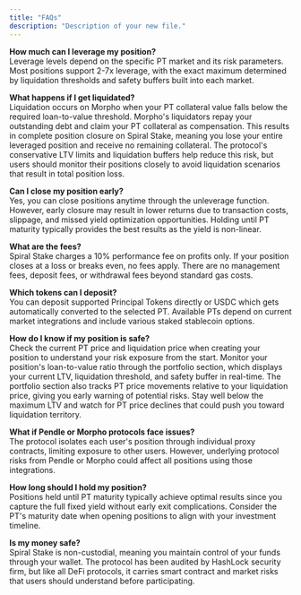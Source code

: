 ```yaml
---
title: "FAQs"
description: "Description of your new file."
---
```


**How much can I leverage my position?** \
Leverage levels depend on the specific PT market and its risk parameters. Most positions support 2-7x leverage, with the exact maximum determined by liquidation thresholds and safety buffers built into each market.

**What happens if I get liquidated?** \
Liquidation occurs on Morpho when your PT collateral value falls below the required loan-to-value threshold. Morpho's liquidators repay your outstanding debt and claim your PT collateral as compensation. This results in complete position closure on Spiral Stake, meaning you lose your entire leveraged position and receive no remaining collateral. The protocol's conservative LTV limits and liquidation buffers help reduce this risk, but users should monitor their positions closely to avoid liquidation scenarios that result in total position loss.

**Can I close my position early?** \
Yes, you can close positions anytime through the unleverage function. However, early closure may result in lower returns due to transaction costs, slippage, and missed yield optimization opportunities. Holding until PT maturity typically provides the best results as the yield is non-linear.

**What are the fees?** \
Spiral Stake charges a 10% performance fee on profits only. If your position closes at a loss or breaks even, no fees apply. There are no management fees, deposit fees, or withdrawal fees beyond standard gas costs.

**Which tokens can I deposit?** \
You can deposit supported Principal Tokens directly or USDC which gets automatically converted to the selected PT. Available PTs depend on current market integrations and include various staked stablecoin options.

**How do I know if my position is safe?** \
Check the current PT price and liquidation price when creating your position to understand your risk exposure from the start. Monitor your position's loan-to-value ratio through the portfolio section, which displays your current LTV, liquidation threshold, and safety buffer in real-time. The portfolio section also tracks PT price movements relative to your liquidation price, giving you early warning of potential risks. Stay well below the maximum LTV and watch for PT price declines that could push you toward liquidation territory.

**What if Pendle or Morpho protocols face issues?** \
The protocol isolates each user's position through individual proxy contracts, limiting exposure to other users. However, underlying protocol risks from Pendle or Morpho could affect all positions using those integrations.

**How long should I hold my position?** \
Positions held until PT maturity typically achieve optimal results since you capture the full fixed yield without early exit complications. Consider the PT's maturity date when opening positions to align with your investment timeline.

**Is my money safe?** \
Spiral Stake is non-custodial, meaning you maintain control of your funds through your wallet. The protocol has been audited by HashLock security firm, but like all DeFi protocols, it carries smart contract and market risks that users should understand before participating.